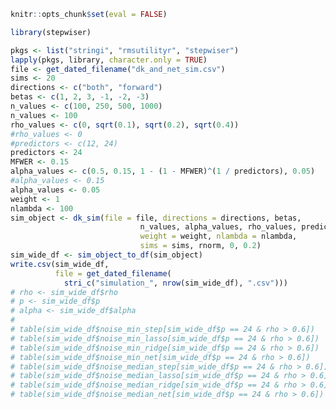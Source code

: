 
```r
knitr::opts_chunk$set(eval = FALSE)
```

```r
library(stepwiser)

pkgs <- list("stringi", "rmsutilityr", "stepwiser")
lapply(pkgs, library, character.only = TRUE)
file <- get_dated_filename("dk_and_net_sim.csv")
sims <- 20
directions <- c("both", "forward")
betas <- c(1, 2, 3, -1, -2, -3)
n_values <- c(100, 250, 500, 1000)
n_values <- 100
rho_values <- c(0, sqrt(0.1), sqrt(0.2), sqrt(0.4))
#rho_values <- 0
#predictors <- c(12, 24)
predictors <- 24
MFWER <- 0.15
alpha_values <- c(0.5, 0.15, 1 - (1 - MFWER)^(1 / predictors), 0.05)
#alpha_values <- 0.15
alpha_values <- 0.05
weight <- 1
nlambda <- 100
sim_object <- dk_sim(file = file, directions = directions, betas, 
                             n_values, alpha_values, rho_values, predictors, 
                             weight = weight, nlambda = nlambda,
                             sims = sims, rnorm, 0, 0.2)
sim_wide_df <- sim_object_to_df(sim_object)
write.csv(sim_wide_df, 
          file = get_dated_filename(
            stri_c("simulation_", nrow(sim_wide_df), ".csv")))
# rho <- sim_wide_df$rho
# p <- sim_wide_df$p
# alpha <- sim_wide_df$alpha
# 
# table(sim_wide_df$noise_min_step[sim_wide_df$p == 24 & rho > 0.6])
# table(sim_wide_df$noise_min_lasso[sim_wide_df$p == 24 & rho > 0.6])
# table(sim_wide_df$noise_min_ridge[sim_wide_df$p == 24 & rho > 0.6])
# table(sim_wide_df$noise_min_net[sim_wide_df$p == 24 & rho > 0.6])
# table(sim_wide_df$noise_median_step[sim_wide_df$p == 24 & rho > 0.6])
# table(sim_wide_df$noise_median_lasso[sim_wide_df$p == 24 & rho > 0.6])
# table(sim_wide_df$noise_median_ridge[sim_wide_df$p == 24 & rho > 0.6])
# table(sim_wide_df$noise_median_net[sim_wide_df$p == 24 & rho > 0.6])
````
